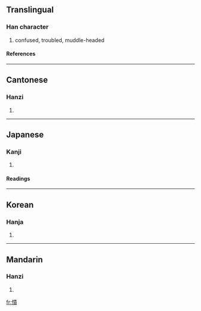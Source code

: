 {{see|愦}}

==Translingual==
===Han character===
{{Han char|rn=61|rad=心|as=12|sn=15|four=9508<sub>6</sub>|canj=心中一金 (PLMC)}}
# confused, troubled, muddle-headed
====References====
{{Han ref|kx=0402.170|dkj=11211|dj=0742.200|hdz=42354.070|uh=6192|ud=24978|bh=E5A6|bd=58790}}
----
==Cantonese==
===Hanzi===
{{yue-hanzi|jyut=|y=kui2}}
# {{defn|Cantonese}}
----
==Japanese==
===Kanji===
{{ja-kanji|grade=|rs=心12}}
# {{defn|Japanese}} 
====Readings====
{{ja-readings|on=[[かい]] (kai), [[がい]] (gai)|kun=[[みだれる]] (midareru)}}
----
==Korean==
===Hanja===
{{ko-hanja|hangeul=궤|eumhun=|rv=gwe|mr=kwe|y=kwey}}
# {{defn|Korean}}
----
==Mandarin==
===Hanzi===
{{cmn-hanzi|sim=愦|pin=[[kùi]] (kui4)|wg=k'uei<sup>4</sup>}}
# {{defn|Mandarin}}

[[fr:憒]]